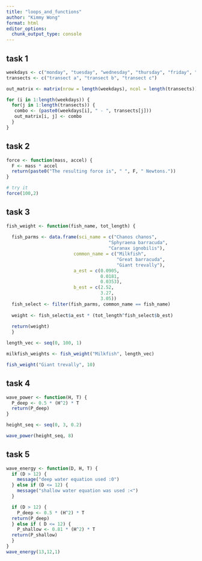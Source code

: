 ```yaml
---
title: "loops_and_functions"
author: "Kimmy Wong"
format: html
editor_options: 
  chunk_output_type: console
---
```


## task 1
```r

weekdays <- c("monday", "tuesday", "wednesday", "thursday", "friday", "saturday", "sunday")
transects <- c("transect a", "transect b", "transect c")

out_matrix <- matrix(nrow = length(weekdays), ncol = length(transects))

for (i in 1:length(weekdays)) {
  for(j in 1:length(transects)) {
   combo <- (paste0(weekdays[i], " - ", transects[j]))
   out_matrix[i, j] <- combo
  }
}
```

## task 2
```r
force <- function(mass, accel) {
  F <- mass * accel
  return(paste0("The resulting force is", " ", F, " Newtons."))
}

# try it
force(100,2)
```

## task 3
```r

fish_weight <- function(fish_name, tot_length) {
  
  fish_parms <- data.frame(sci_name = c("Chanos chanos",
                                      "Sphyraena barracuda",
                                      "Caranax ignobilis"),
                         common_name = c("Milkfish",
                                         "Great barracuda",
                                         "Giant trevally"),
                         a_est = c(0.0905,
                                   0.0181,
                                   0.0353),
                         b_est = c(2.52,
                                   3.27,
                                   3.05))
  fish_select <- filter(fish_parms, common_name == fish_name)
  
  weight <- fish_select$a_est * (tot_length^fish_select$b_est)
  
  return(weight)
  }

length_vec <- seq(0, 100, 1) 

milkfish_weights <- fish_weight("Milkfish", length_vec)

fish_weight("Giant trevally", 10)

```

## task 4
```r
wave_power <- function(H, T) {
  P_deep <- 0.5 * (H^2) * T
  return(P_deep)
}

height_seq <- seq(0, 3, 0.2)

wave_power(height_seq, 8)
```

## task 5
```r
wave_energy <- function(D, H, T) {
  if (D > 12) {
    message("deep water equation used :0")
  } else if (D <= 12) {
    message("shallow water equation was used :<")
  }

  if (D > 12) {
    P_deep <- 0.5 * (H^2) * T
  return(P_deep)
  } else if ( D <= 12) {
    P_shallow <- 0.81 * (H^2) * T
  return(P_shallow)
  }
}
wave_energy(13,12,1)
```







